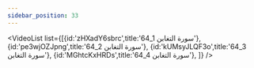 ```yaml
---
sidebar_position: 33
---
```


<VideoList list={[{id:'zHXadY6sbrc',title:'64_1 سورة التغابن'},
{id:'pe3wjOZJpng',title:'64_2 سورة التغابن'},
{id:'kUMsyJLQF3o',title:'64_3 سورة التغابن'},
{id:'MGhtcKxHRDs',title:'64_4 سورة التغابن'},
]}
/>
